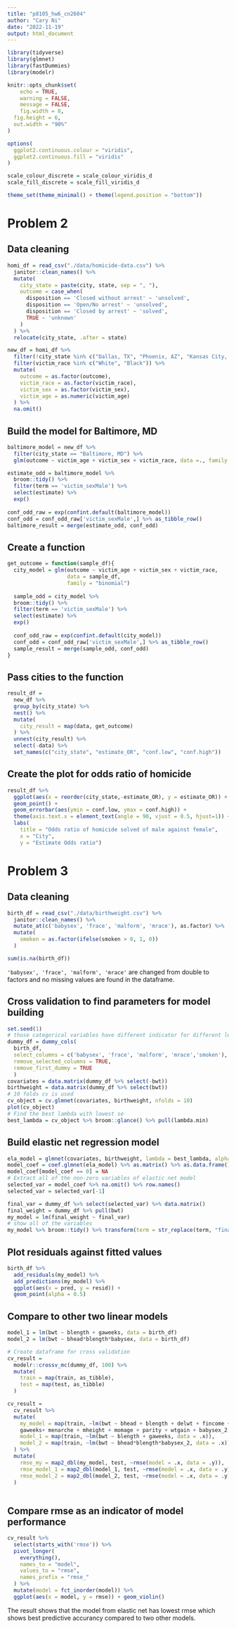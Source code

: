```yaml
---
title: "p8105_hw6_cn2604"
author: "Cary Ni"
date: "2022-11-19"
output: html_document
---
```


```r
library(tidyverse)
library(glmnet)
library(fastDummies)
library(modelr)

knitr::opts_chunk$set(
	echo = TRUE,
	warning = FALSE,
	message = FALSE,
	fig.width = 8, 
  fig.height = 6,
  out.width = "90%"
)

options(
  ggplot2.continuous.colour = "viridis",
  ggplot2.continuous.fill = "viridis"
)

scale_colour_discrete = scale_colour_viridis_d
scale_fill_discrete = scale_fill_viridis_d

theme_set(theme_minimal() + theme(legend.position = "bottom"))
```

# Problem 2

## Data cleaning
```r
homi_df = read_csv("./data/homicide-data.csv") %>% 
  janitor::clean_names() %>% 
  mutate(
    city_state = paste(city, state, sep = ", "),
    outcome = case_when(
      disposition == 'Closed without arrest' ~ 'unsolved',
      disposition == 'Open/No arrest' ~ 'unsolved',
      disposition == 'Closed by arrest' ~ 'solved', 
      TRUE ~ 'unknown'
    )
  ) %>% 
  relocate(city_state, .after = state)

new_df = homi_df %>% 
  filter(!city_state %in% c("Dallas, TX", "Phoenix, AZ", "Kansas City, MO", "Tulsa, AL")) %>% 
  filter(victim_race %in% c("White", "Black")) %>% 
  mutate(
    outcome = as.factor(outcome),
    victim_race = as.factor(victim_race),
    victim_sex = as.factor(victim_sex),
    victim_age = as.numeric(victim_age)
  ) %>% 
  na.omit()
```

## Build the model for Baltimore, MD

```r
baltimore_model = new_df %>% 
  filter(city_state == "Baltimore, MD") %>% 
  glm(outcome ~ victim_age + victim_sex + victim_race, data =., family = "binomial")

estimate_odd = baltimore_model %>% 
  broom::tidy() %>% 
  filter(term == 'victim_sexMale') %>% 
  select(estimate) %>% 
  exp()
  
conf_odd_raw = exp(confint.default(baltimore_model))
conf_odd = conf_odd_raw['victim_sexMale',] %>% as_tibble_row()
baltimore_result = merge(estimate_odd, conf_odd)
```

## Create a function
```r
get_outcome = function(sample_df){
  city_model = glm(outcome ~ victim_age + victim_sex + victim_race, 
                   data = sample_df, 
                   family = "binomial")
  
  sample_odd = city_model %>% 
  broom::tidy() %>% 
  filter(term == 'victim_sexMale') %>% 
  select(estimate) %>% 
  exp()
  
  conf_odd_raw = exp(confint.default(city_model))
  conf_odd = conf_odd_raw['victim_sexMale',] %>% as_tibble_row()
  sample_result = merge(sample_odd, conf_odd)
}
```

## Pass cities to the function
```r
result_df = 
  new_df %>% 
  group_by(city_state) %>% 
  nest() %>% 
  mutate(
    city_result = map(data, get_outcome)
  ) %>% 
  unnest(city_result) %>% 
  select(-data) %>%
  set_names(c("city_state", "estimate_OR", "conf.low", "conf.high"))

```

## Create the plot for odds ratio of homicide
```r
result_df %>% 
  ggplot(aes(x = reorder(city_state,-estimate_OR), y = estimate_OR)) + 
  geom_point() +
  geom_errorbar(aes(ymin = conf.low, ymax = conf.high)) +
  theme(axis.text.x = element_text(angle = 90, vjust = 0.5, hjust=1)) +
  labs(
    title = "Odds ratio of homicide solved of male against female",
    x = "City",
    y = "Estimate Odds ratio")
```

# Problem 3

## Data cleaning
```r
birth_df = read_csv("./data/birthweight.csv") %>% 
  janitor::clean_names() %>% 
  mutate_at(c('babysex', 'frace', 'malform', 'mrace'), as.factor) %>% 
  mutate(
    smoken = as.factor(ifelse(smoken > 0, 1, 0))
  )

sum(is.na(birth_df))
```

`'babysex', 'frace', 'malform', 'mrace'` are changed from double to factors and no missing values are found in the dataframe. 

## Cross validation to find parameters for model building
```r
set.seed(1)
# those categorical variables have different indicator for different levels, which needs to be uniform through converting to dummy variables
dummy_df = dummy_cols(
  birth_df, 
  select_columns = c('babysex', 'frace', 'malform', 'mrace','smoken'),
  remove_selected_columns = TRUE,
  remove_first_dummy = TRUE
  )
covariates = data.matrix(dummy_df %>% select(-bwt))
birthweight = data.matrix(dummy_df %>% select(bwt))
# 10 folds cv is used 
cv_object = cv.glmnet(covariates, birthweight, nfolds = 10)
plot(cv_object)
# Find the best lambda with lowest se
best_lambda = cv_object %>% broom::glance() %>% pull(lambda.min)

```

## Build elastic net regression model
```r
ela_model = glmnet(covariates, birthweight, lambda = best_lambda, alpha = 0.5)
model_coef = coef.glmnet(ela_model) %>% as.matrix() %>% as.data.frame()
model_coef[model_coef == 0] = NA
# Extract all of the non-zero variables of elastic net model
selected_var = model_coef %>% na.omit() %>% row.names()
selected_var = selected_var[-1]

final_var = dummy_df %>% select(selected_var) %>% data.matrix()
final_weight = dummy_df %>% pull(bwt)
my_model = lm(final_weight ~ final_var)
# show all of the variables
my_model %>% broom::tidy() %>% transform(term = str_replace(term, "final_var", "")) %>% knitr::kable()
```

## Plot residuals against fitted values
```r
birth_df %>% 
  add_residuals(my_model) %>% 
  add_predictions(my_model) %>% 
  ggplot(aes(x = pred, y = resid)) +
  geom_point(alpha = 0.5)
```

## Compare to other two linear models
```r
model_1 = lm(bwt ~ blength + gaweeks, data = birth_df)
model_2 = lm(bwt ~ bhead*blength*babysex, data = birth_df)

# Create dataframe for cross validation
cv_result = 
  modelr::crossv_mc(dummy_df, 100) %>% 
  mutate(
    train = map(train, as_tibble),
    test = map(test, as_tibble)
  )

cv_result = 
  cv_result %>% 
  mutate(
    my_model = map(train, ~lm(bwt ~ bhead + blength + delwt + fincome + 
    gaweeks+ menarche + mheight + momage + parity + wtgain + babysex_2 + frace_4     + mrace_2 + mrace_3 + mrace_4 + smoken_1, data = .x)),
    model_1 = map(train, ~lm(bwt ~ blength + gaweeks, data = .x)),
    model_2 = map(train, ~lm(bwt ~ bhead*blength*babysex_2, data = .x))
  ) %>% 
  mutate(
    rmse_my = map2_dbl(my_model, test, ~rmse(model = .x, data = .y)),
    rmse_model_1 = map2_dbl(model_1, test, ~rmse(model = .x, data = .y)),
    rmse_model_2 = map2_dbl(model_2, test, ~rmse(model = .x, data = .y))
  ) 
  
```

## Compare rmse as an indicator of model performance
```r
cv_result %>% 
  select(starts_with('rmse')) %>% 
  pivot_longer(
    everything(), 
    names_to = "model",
    values_to = "rmse",
    names_prefix = "rmse_"
  ) %>% 
  mutate(model = fct_inorder(model)) %>% 
  ggplot(aes(x = model, y = rmse)) + geom_violin()
```

The result shows that the model from elastic net has lowest rmse which shows best predictive accurancy compared to two other models. 


